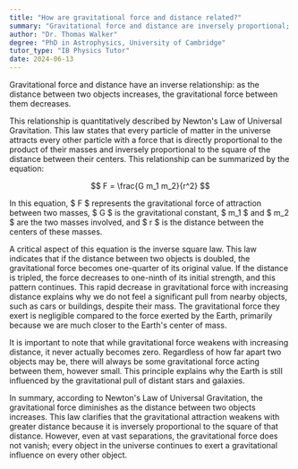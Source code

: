 ```yaml
---
title: "How are gravitational force and distance related?"
summary: "Gravitational force and distance are inversely proportional; as the distance between two objects increases, the gravitational force decreases."
author: "Dr. Thomas Walker"
degree: "PhD in Astrophysics, University of Cambridge"
tutor_type: "IB Physics Tutor"
date: 2024-06-13
---
```


Gravitational force and distance have an inverse relationship: as the distance between two objects increases, the gravitational force between them decreases.

This relationship is quantitatively described by Newton's Law of Universal Gravitation. This law states that every particle of matter in the universe attracts every other particle with a force that is directly proportional to the product of their masses and inversely proportional to the square of the distance between their centers. This relationship can be summarized by the equation:

$$
F = \frac{G m_1 m_2}{r^2}
$$

In this equation, $ F $ represents the gravitational force of attraction between two masses, $ G $ is the gravitational constant, $ m_1 $ and $ m_2 $ are the two masses involved, and $ r $ is the distance between the centers of these masses.

A critical aspect of this equation is the inverse square law. This law indicates that if the distance between two objects is doubled, the gravitational force becomes one-quarter of its original value. If the distance is tripled, the force decreases to one-ninth of its initial strength, and this pattern continues. This rapid decrease in gravitational force with increasing distance explains why we do not feel a significant pull from nearby objects, such as cars or buildings, despite their mass. The gravitational force they exert is negligible compared to the force exerted by the Earth, primarily because we are much closer to the Earth's center of mass.

It is important to note that while gravitational force weakens with increasing distance, it never actually becomes zero. Regardless of how far apart two objects may be, there will always be some gravitational force acting between them, however small. This principle explains why the Earth is still influenced by the gravitational pull of distant stars and galaxies.

In summary, according to Newton's Law of Universal Gravitation, the gravitational force diminishes as the distance between two objects increases. This law clarifies that the gravitational attraction weakens with greater distance because it is inversely proportional to the square of that distance. However, even at vast separations, the gravitational force does not vanish; every object in the universe continues to exert a gravitational influence on every other object.
    
